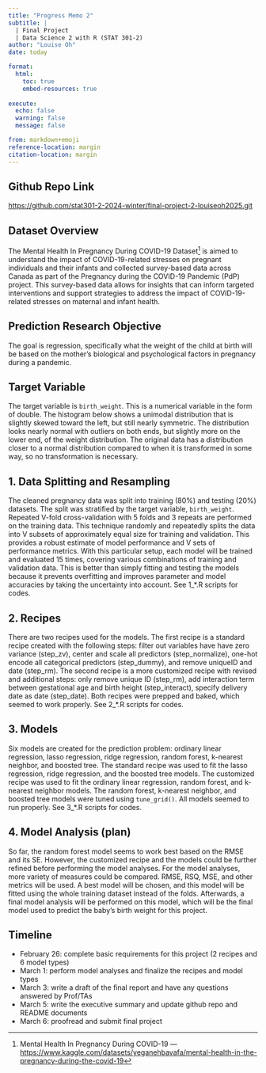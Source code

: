 ```yaml
---
title: "Progress Memo 2"
subtitle: |
  | Final Project 
  | Data Science 2 with R (STAT 301-2)
author: "Louise Oh"
date: today

format:
  html:
    toc: true
    embed-resources: true
    
execute:
  echo: false
  warning: false
  message: false

from: markdown+emoji 
reference-location: margin
citation-location: margin
---
```


::: {.callout-tip icon=false}
## Github Repo Link

[https://github.com/stat301-2-2024-winter/final-project-2-louiseoh2025.git](https://github.com/stat301-2-2024-winter/final-project-2-louiseoh2025.git)

:::

## Dataset Overview

The Mental Health In Pregnancy During COVID-19 Dataset^[Mental Health In Pregnancy During COVID-19 --- [https://www.kaggle.com/datasets/yeganehbavafa/mental-health-in-the-pregnancy-during-the-covid-19](https://www.kaggle.com/datasets/yeganehbavafa/mental-health-in-the-pregnancy-during-the-covid-19)] is aimed to understand the impact of COVID-19-related stresses on pregnant individuals and their infants and collected survey-based data across Canada as part of the Pregnancy during the COVID-19 Pandemic (PdP) project. This survey-based data allows for insights that can inform targeted interventions and support strategies to address the impact of COVID-19-related stresses on maternal and infant health.

::: {.callout-note icon="false"}
## Prediction Research Objective 

The goal is regression, specifically what the weight of the child at birth will be based on the mother's biological and psychological factors in pregnancy during a pandemic.

:::

## Target Variable

The target variable is `birth_weight`. This is a numerical variable in the form of double. The histogram below shows a unimodal distribution that is slightly skewed toward the left, but still nearly symmetric. The distribution looks nearly normal with outliers on both ends, but slightly more on the lower end, of the weight distribution. The original data has a distribution closer to a normal distribution compared to when it is transformed in some way, so no transformation is necessary.

## 1. Data Splitting and Resampling

The cleaned pregnancy data was split into training (80%) and testing (20%) datasets. The split was stratified by the target variable, `birth_weight`. Repeated V-fold cross-validation with 5 folds and 3 repeats are performed on the training data. This technique randomly and repeatedly splits the data into V subsets of approximately equal size for training and validation. This provides a robust estimate of model performance and V sets of performance metrics. With this particular setup, each model will be trained and evaluated 15 times, covering various combinations of training and validation data. This is better than simply fitting and testing the models because it prevents overfitting and improves parameter and model accuracies by taking the uncertainty into account. See 1_*.R scripts for codes. 


## 2. Recipes

There are two recipes used for the models. The first recipe is a standard recipe created with the following steps: filter out variables have have zero variance (step_zv), center and scale all predictors (step_normalize), one-hot encode all categorical predictors (step_dummy), and remove uniqueID and date (step_rm). The second recipe is a more customized recipe with revised and additional steps: only remove unique ID (step_rm), add interaction term between gestational age and birth height (step_interact), specify delivery date as date (step_date). Both recipes were prepped and baked, which seemed to work properly. See 2_*.R scripts for codes. 

## 3. Models

Six models are created for the prediction problem: ordinary linear regression, lasso regression, ridge regression, random forest, k-nearest neighbor, and boosted tree. The standard recipe was used to fit the lasso regression, ridge regression, and the boosted tree models. The customized recipe was used to fit the ordinary linear regression, random forest, and k-nearest neighbor models. The random forest, k-nearest neighbor, and boosted tree models were tuned using `tune_grid()`. All models seemed to run properly. See 3_*.R scripts for codes. 


## 4. Model Analysis (plan)

So far, the random forest model seems to work best based on the RMSE and its SE. However, the customized recipe and the models could be further refined before performing the model analyses. For the model analyses, more variety of measures could be compared. RMSE, RSQ, MSE, and other metrics will be used. A best model will be chosen, and this model will be fitted using the whole training dataset instead of the folds. Afterwards, a final model analysis will be performed on this model, which will be the final model used to predict the baby's birth weight for this project. 

## Timeline

- February 26: complete basic requirements for this project (2 recipes and 6 model types)
- March 1: perform model analyses and finalize the recipes and model types
- March 3: write a draft of the final report and have any questions answered by Prof/TAs
- March 5: write the executive summary and update github repo and README documents
- March 6: proofread and submit final project
